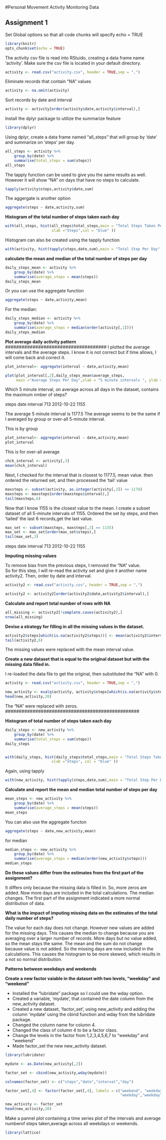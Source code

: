 #Personal Movement Activity Monitoring Data

## Assignment 1

Set Global options so that all code chunks will specify echo = TRUE

```r
library(knitr)
opts_chunk$set(echo = TRUE)
```

The activity csv file is read into RStuido, creating a data frame name 'activity'. 
Make sure the csv file is located in your default directory. 

```r
activity <- read.csv("activity.csv", header = TRUE,sep = ",")
```

Eliminate records that contain “NA” values 

```r
activity <- na.omit(activity)
```

Sort records by date and interval

```r
activity <- activity[order(activity$date,activity$interval),]
```

Install the dplyr package to utilize the summarize feature

```r
library(dplyr)
```

Using dplyr, create a data frame  named "all_steps" that  will group by ‘date’ 
and summarize on ‘steps’ per day.

```r
all_steps <- activity %>%
    group_by(date) %>%
    summarise(total_steps = sum(steps))
all_steps
```

The tapply function can be used to give you the same results as well. 
However it will show "NA" on days that have no steps to calculate.

```r
tapply(activity$steps,activity$date,sum)
```

The aggergate is another option
```r
aggregate(steps ~ date,activity,sum)
```

########################################

**Histogram of the total number of steps taken each day**

```r
with(all_steps, hist(all_steps$total_steps,main = "Total Steps Taken Per Day",
                     xlab ="Steps",col = "blue" ))

```

Histogram can also be created using the tapply function

```r
with(activity, hist(tapply(steps,date,sum),main = "Total Step Per Day",xlab = "Steps",col = "green"))

```

**calculate the mean and median of the total number of steps per day**

```r
daily_steps_mean <- activity %>%
    group_by(date) %>%
    summarise(average_steps = mean(steps))
daily_steps_mean
```

Or you can use the aggregate function

```r
aggregate(steps ~ date,activity,mean)
```
For the median:

```r
daily_steps_median <- activity %>%
    group_by(date) %>%
    summarise(average_steps = median(order(activity[,1])))
daily_steps_median
```


**Plot average daily activity pattern**
#####################################
I plotted the average intervals and the average steps.  I know it is not correct but 
if time allows, I will come back and correct it. 

```r
plot_interval<- aggregate(interval ~ date,activity,mean)

plot(plot_interval[,2],daily_steps_mean$average_steps,
     main ="Average Steps Per Day",xlab = "5 minute intervals ", ylab = "Steps", type='l' )

```

#####################################
Which 5 minute  interval, on average across all days in the dataset, 
contains the maximum nmber of steps?

steps       date    interval
713     2012-10-22     1155

The average 5 minute interval is 1177.5
The average seems to be the same if I averaged by group or over-all 5-minute interval.

This is by group
```r
plot_interval<- aggregate(interval ~ date,activity,mean)
plot_interval
```

This is for over-all average
```r
chck_interval <- activity[,3]
mean(chck_interval)
```

Next, I checked for the interval that is closest to 1177.5, mean value.
then ordered the returned set, and then processed the 'tail' value 
```r
maxsteps <- subset(activity, as.integer(activity[,3]) <= 1178)
maxsteps <- maxsteps[order(maxsteps$interval),]
tail(maxsteps,6)
```

Now that I know 1155 is the closest value to the mean.
I create a subset dataset of all 5-minute intervals of 1155.
Ordered the set by steps, and then 'tailed' the last 6 records,get the last value. 
```r
max_set <- subset(maxsteps, maxsteps[,3] == 1155)
max_set <- max_set[order(max_set$steps),]
tail(max_set,3)
```
 
 steps       date   interval
713     2012-10-22     1155

################################################
**Imputing missing values**

To remove bias from the previous steps, I removed the “NA” value.  
So for this step, I will re-read the activity set and give it another name activity2. 
Then, order by date and interval.

```r
activity2 <- read.csv("activity.csv", header = TRUE,sep = ",")

activity2 <- activity2[order(activity2$date,activity2$interval),]
```

**Calculate and report total number of rows with NA**

```r
all_missing <- activity2[!complete.cases(activity2),]
nrow(all_missing)
```
################################################

**Devise a strategy for filling in all the missing values in the dataset.**

```r
activity2$steps[which(is.na(activity2$steps))] <- mean(activity2$interval)
tail(activity2,6)
```
The missing values were replaced with the mean interval value.

###############################################

**Create a new dataset that is equal to the original dataset but with the missing data filled in.**

I re-loaded the data file to get the original, then substituted the "NA" 
with 0.

```r
activity <- read.csv("activity.csv", header = TRUE,sep = ",")

new_activity <- evalq(activity, activity$steps[which(is.na(activity$steps))] <- 0)
head(new_activity,20)
```
The "NA" were replaced with zeros.
#################################################

**Histogram of total number of steps taken each day**

```r
daily_steps <- new_activity %>%
    group_by(date) %>%
    summarise(total_steps = sum(steps))
daily_steps


with(daily_steps, hist(daily_steps$total_steps,main = "Total Steps Taken Per Day",
                     xlab ="Steps", col = "blue" ))

```

Again, using tapply

```r

with(new_activity, hist(tapply(steps,date,sum),main = "Total Step Per Day",xlab = "Steps", col = "green"))

```

**Calculate and report the mean and median total number of steps per day**

```r
mean_steps <- new_activity %>%
    group_by(date) %>%
    summarise(average_steps = mean(steps))
mean_steps
```

You can also use the aggregate functon

```r
aggregate(steps ~ date,new_activity,mean)
```

for median

```r
median_steps <- new_activity %>%
    group_by(date) %>%
    summarise(average_steps = median(order(new_activity$steps)))
median_steps
```



**Do these values differ from the estimates from the first part of the assignment?**  

It differs only because the missing data is filled in.  So, more zeros are added.  Now more days are included in the total calculations.   The median changes.  The first part of the assignment indicated a more normal distribution of data.  

**What is the impact of imputing missing data on the estimates of the total daily number of steps?**

The value for each day does not change.  However new values are added for the missing days.  This causes the median to change because you are averaging over a larger number of records. More days but no value added, so the mean stays the same.  The mean and the sum do not change because value is not added.  So the missing days are now included in the calculations. This causes the histogram to be more skewed, which results in a not so normal distribution.

#############################################
**Patterns between weekdays and weekends**

**Create a new factor vaiable in the dataset with two levels, "weekday" and "weekend"**

-    Installed the “lubridate” package  so I could use the wday option. 
-	 Created a variable, ‘mydate’, that contained the date column from the new_activity dataset.
-	 Created a new dataset, ’factor_set’, using new_activity and adding the column ‘mydate’ 
    using the cbind function and  wday from the lubridate package. 
-	Changed the column name for column 4.
-	Changed the class of column 4 to be a factor class. 
-	Change the levels in the factor from 1,2,3,4,5,6,7 to “weekday” and “weekend” 
-	Made factor_set the new new_activity dataset. 

```r
library(lubridate)

mydate <- as.Date(new_activity[,2])

factor_set <- cbind(new_activity,wday(mydate))

colnames(factor_set) <- c("steps","date","interval","day")

factor_set[,4] <- factor(factor_set[,4], labels = c("weekend", "weekday","weekday",
                                                    "weekday","weekday","weekday","weekend"))

new_activity <- factor_set
head(new_activity,20)
```

Make a pannel plot containing a time series plot of the intervals and average numberof steps
taken,average across all weekdays or weekends.

```r
library(lattice)

```
